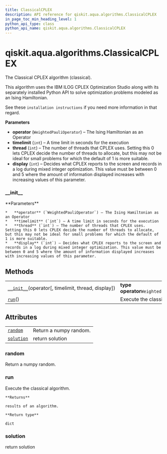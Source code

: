 ```yaml
---
title: ClassicalCPLEX
description: API reference for qiskit.aqua.algorithms.ClassicalCPLEX
in_page_toc_min_heading_level: 1
python_api_type: class
python_api_name: qiskit.aqua.algorithms.ClassicalCPLEX
---
```


# qiskit.aqua.algorithms.ClassicalCPLEX

<Class id="qiskit.aqua.algorithms.ClassicalCPLEX" github="https://github.com/qiskit-community/qiskit-aqua/tree/stable/0.9/qiskit/aqua/algorithms/minimum_eigen_solvers/cplex/classical_cplex.py" signature="ClassicalCPLEX(operator, timelimit=600, thread=1, display=2)">
  The Classical CPLEX algorithm (classical).

  This algorithm uses the IBM ILOG CPLEX Optimization Studio along with its separately installed Python API to solve optimization problems modeled as an Ising Hamiltonian.

  See these `installation instructions` if you need more information in that regard.

  **Parameters**

  *   **operator** (`WeightedPauliOperator`) – The Ising Hamiltonian as an Operator
  *   **timelimit** (`int`) – A time limit in seconds for the execution
  *   **thread** (`int`) – The number of threads that CPLEX uses. Setting this 0 lets CPLEX decide the number of threads to allocate, but this may not be ideal for small problems for which the default of 1 is more suitable.
  *   **display** (`int`) – Decides what CPLEX reports to the screen and records in a log during mixed integer optimization. This value must be between 0 and 5 where the amount of information displayed increases with increasing values of this parameter.

  ### \_\_init\_\_

  <Function id="qiskit.aqua.algorithms.ClassicalCPLEX.__init__" name="__init__" signature="__init__(operator, timelimit=600, thread=1, display=2)">
    **Parameters**

    *   **operator** (`WeightedPauliOperator`) – The Ising Hamiltonian as an Operator
    *   **timelimit** (`int`) – A time limit in seconds for the execution
    *   **thread** (`int`) – The number of threads that CPLEX uses. Setting this 0 lets CPLEX decide the number of threads to allocate, but this may not be ideal for small problems for which the default of 1 is more suitable.
    *   **display** (`int`) – Decides what CPLEX reports to the screen and records in a log during mixed integer optimization. This value must be between 0 and 5 where the amount of information displayed increases with increasing values of this parameter.
  </Function>

  ## Methods

  |                                                                                                                                                         |                                          |
  | ------------------------------------------------------------------------------------------------------------------------------------------------------- | ---------------------------------------- |
  | [`__init__`](#qiskit.aqua.algorithms.ClassicalCPLEX.__init__ "qiskit.aqua.algorithms.ClassicalCPLEX.__init__")(operator\[, timelimit, thread, display]) | **type operator**`WeightedPauliOperator` |
  | [`run`](#qiskit.aqua.algorithms.ClassicalCPLEX.run "qiskit.aqua.algorithms.ClassicalCPLEX.run")()                                                       | Execute the classical algorithm.         |

  ## Attributes

  |                                                                                                                |                        |
  | -------------------------------------------------------------------------------------------------------------- | ---------------------- |
  | [`random`](#qiskit.aqua.algorithms.ClassicalCPLEX.random "qiskit.aqua.algorithms.ClassicalCPLEX.random")       | Return a numpy random. |
  | [`solution`](#qiskit.aqua.algorithms.ClassicalCPLEX.solution "qiskit.aqua.algorithms.ClassicalCPLEX.solution") | return solution        |

  ### random

  <Function id="qiskit.aqua.algorithms.ClassicalCPLEX.random" name="random" signature="property random">
    Return a numpy random.
  </Function>

  ### run

  <Function id="qiskit.aqua.algorithms.ClassicalCPLEX.run" name="run" signature="run()">
    Execute the classical algorithm.

    **Returns**

    results of an algorithm.

    **Return type**

    dict
  </Function>

  ### solution

  <Function id="qiskit.aqua.algorithms.ClassicalCPLEX.solution" name="solution" signature="property solution">
    return solution
  </Function>
</Class>


